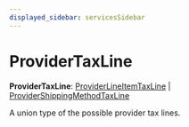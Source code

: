 ```yaml
---
displayed_sidebar: servicesSidebar
---
```



# ProviderTaxLine

 **ProviderTaxLine**: [ProviderLineItemTaxLine](services.ProviderLineItemTaxLine.mdx) \| [ProviderShippingMethodTaxLine](services.ProviderShippingMethodTaxLine.mdx)

A union type of the possible provider tax lines.
